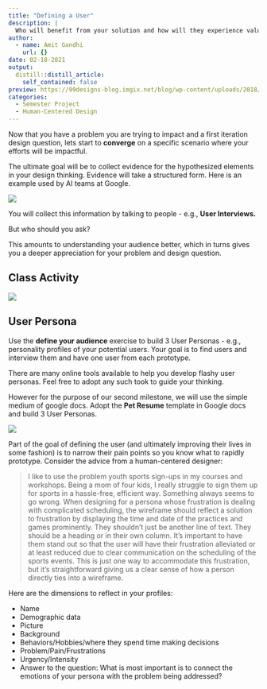 ```yaml
---
title: "Defining a User"
description: |
  Who will benefit from your solution and how will they experience value?
author:
  - name: Amit Gandhi
    url: {}
date: 02-18-2021
output:
  distill::distill_article:
    self_contained: false
preview: https://99designs-blog.imgix.net/blog/wp-content/uploads/2018/01/Marketing-personas.jpg?auto=format&q=60&w=1860&h=1860&fit=crop&crop=faces
categories:
  - Semester Project
  - Human-Centered Design
---
```



Now that you have a problem you are trying to impact and a first iteration design question, lets start to **converge** on a specific scenario where your efforts will be impactful. 

The ultimate goal will be to collect evidence for the hypothesized elements in your design thinking. Evidence will take a structured form. Here is an example used by AI teams at Google. 

![](research.png)

You will collect this information by talking to people - e.g., **User Interviews.**


But who should you ask?

This amounts to understanding your audience better, which in turns gives you a deeper appreciation for your problem and design question. 


## Class Activity

![](defineaudience.png)



## User Persona

Use the **define your audience** exercise to build 3 User Personas - e.g., personality profiles of your potential users. Your goal is to find users and interview them and have one user from each prototype. 

There are many online tools available to help you develop flashy user personas. Feel free to adopt any such took to guide your thinking. 

However for the purpose of our second milestone, we will use the simple medium of google docs. Adopt the **Pet Resume** template in Google docs and build 3 User Personas. 

![](petname.png)


Part of the goal of defining the user (and ultimately improving their lives in some fashion) is to narrow their pain points so you know what to rapidly prototype. Consider the advice from a human-centered designer:

>I like to use the problem youth sports sign-ups in my courses and workshops. Being a mom of four kids, I really struggle to sign them up for sports in a hassle-free, efficient way. Something always seems to go wrong. When designing for a persona whose frustration is dealing with complicated scheduling, the wireframe should reflect a solution to frustration by displaying the time and date of the practices and games prominently. They shouldn’t just be another line of text. They should be a heading or in their own column. It’s important to have them stand out so that the user will have their frustration alleviated or at least reduced due to clear communication on the scheduling of the sports events. This is just one way to accommodate this frustration, but it’s straightforward giving us a clear sense of how a person directly ties into a wireframe.


Here are the dimensions to reflect in your profiles:

- Name
- Demographic data
- Picture
- Background
- Behaviors/Hobbies/where they spend time making decisions
- Problem/Pain/Frustrations
- Urgency/Intensity
- Answer to the question: What is most important is to connect the emotions of your persona with the problem being addressed?
